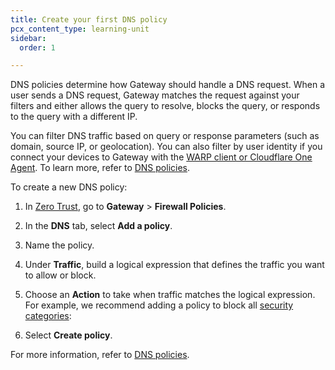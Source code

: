 ```yaml
---
title: Create your first DNS policy
pcx_content_type: learning-unit
sidebar:
  order: 1

---
```



DNS policies determine how Gateway should handle a DNS request. When a user sends a DNS request, Gateway matches the request against your filters and either allows the query to resolve, blocks the query, or responds to the query with a different IP.

You can filter DNS traffic based on query or response parameters (such as domain, source IP, or geolocation). You can also filter by user identity if you connect your devices to Gateway with the [WARP client or Cloudflare One Agent](/learning-paths/secure-internet-traffic/connect-devices/install-agent/). To learn more, refer to [DNS policies](/cloudflare-one/policies/gateway/dns-policies/).

To create a new DNS policy:

1. In [Zero Trust](https://one.dash.cloudflare.com/), go to **Gateway** > **Firewall Policies**.

2. In the **DNS** tab, select **Add a policy**.

3. Name the policy.

4. Under **Traffic**, build a logical expression that defines the traffic you want to allow or block.

5. Choose an **Action** to take when traffic matches the logical expression. For example, we recommend adding a policy to block all [security categories](/cloudflare-one/policies/gateway/domain-categories/#security-categories):

   <Render file="gateway/policies/block-security-categories" product="cloudflare-one" />

6. Select **Create policy**.

For more information, refer to [DNS policies](/cloudflare-one/policies/gateway/dns-policies/).
